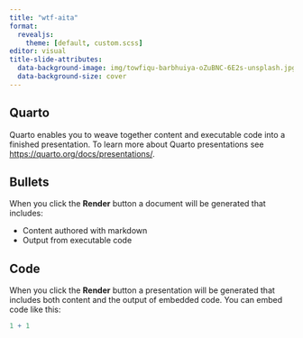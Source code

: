 ```yaml
---
title: "wtf-aita"
format:
  revealjs: 
    theme: [default, custom.scss]
editor: visual
title-slide-attributes:
  data-background-image: img/towfiqu-barbhuiya-oZuBNC-6E2s-unsplash.jpg
  data-background-size: cover
---
```


## Quarto

<!-- 
Cover photo by:
<a href="https://unsplash.com/@towfiqu999999?utm_source=unsplash&utm_medium=referral&utm_content=creditCopyText"Towfiqu barbhuiya</a> on <a href="https://unsplash.com/s/photos/question?utm_source=unsplash&utm_medium=referral&utm_content=creditCopyText"Unsplash</a>

Figuring out how to add image to title slide:
https://github.com/rstudio/revealjs/issues/32

Customizing other elements:
https://stackoverflow.com/questions/72149751/how-to-change-text-color-in-quarto-slides
https://quarto.org/docs/presentations/revealjs/themes.html#customizing-themes
--> 

Quarto enables you to weave together content and executable code into a finished presentation.
To learn more about Quarto presentations see <https://quarto.org/docs/presentations/>.

## Bullets

When you click the **Render** button a document will be generated that includes:

-   Content authored with markdown
-   Output from executable code

## Code

When you click the **Render** button a presentation will be generated that includes both content and the output of embedded code.
You can embed code like this:

```r
1 + 1
```
